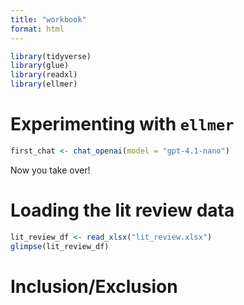 ```yaml
---
title: "workbook"
format: html
---
```


```r
library(tidyverse)
library(glue)
library(readxl)
library(ellmer)
```

# Experimenting with `ellmer`

```r
first_chat <- chat_openai(model = "gpt-4.1-nano")
```

Now you take over!

# Loading the lit review data

```r
lit_review_df <- read_xlsx("lit_review.xlsx")
glimpse(lit_review_df)
```

# Inclusion/Exclusion

